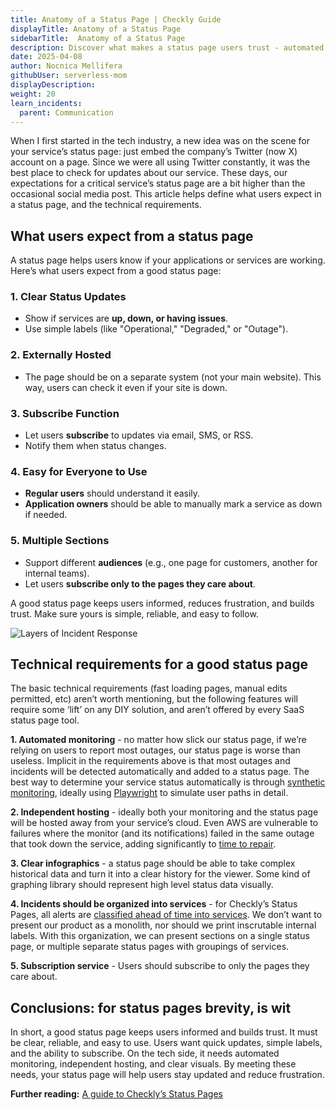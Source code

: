 ```yaml
---
title: Anatomy of a Status Page | Checkly Guide
displayTitle: Anatomy of a Status Page
sidebarTitle:  Anatomy of a Status Page
description: Discover what makes a status page users trust - automated monitoring, clear visuals, service groupings, and more.
date: 2025-04-08
author: Nocnica Mellifera
githubUser: serverless-mom
displayDescription: 
weight: 20
learn_incidents:
  parent: Communication
---
```


When I first started in the tech industry, a new idea was on the scene for your service’s status page: just embed the company’s Twitter (now X) account on a page. Since we were all using Twitter constantly, it was the best place to check for updates about our service. These days, our expectations for a critical service’s status page are a bit higher than the occasional social media post. This article helps define what users expect in a status page, and the technical requirements.

## What users expect from a status page

A status page helps users know if your applications or services are working. Here’s what users expect from a good status page:

### 1. Clear Status Updates

- Show if services are **up, down, or having issues**.
- Use simple labels (like "Operational," "Degraded," or "Outage").

### 2. Externally Hosted

- The page should be on a separate system (not your main website). This way, users can check it even if your site is down.

### 3. Subscribe Function

- Let users **subscribe** to updates via email, SMS, or RSS.
- Notify them when status changes.

### 4. Easy for Everyone to Use

- **Regular users** should understand it easily.
- **Application owners** should be able to manually mark a service as down if needed.

### 5. Multiple Sections

- Support different **audiences** (e.g., one page for customers, another for internal teams).
- Let users **subscribe only to the pages they care about**.

A good status page keeps users informed, reduces frustration, and builds trust. Make sure yours is simple, reliable, and easy to follow.

![Layers of Incident Response](/learn/images/StatusPageAnatomy.png)

## Technical requirements for a good status page

The basic technical requirements (fast loading pages, manual edits permitted, etc) aren’t worth mentioning, but the following features will require some ‘lift’ on any DIY solution, and aren’t offered by every SaaS status page tool.

**1. Automated monitoring** - no matter how slick our status page, if we’re relying on users to report most outages, our status page is worse than useless. Implicit in the requirements above is that most outages and incidents will be detected automatically and added to a status page. The best way to determine your service status automatically is through [synthetic monitoring](https://www.checklyhq.com/learn/monitoring/synthetic-transaction-monitoring/), ideally using [Playwright](https://www.checklyhq.com/learn/playwright/) to simulate user paths in detail.

**2. Independent hosting** - ideally both your monitoring and the status page will be hosted away from your service’s cloud. Even AWS are vulnerable to failures where the monitor (and its notifications) failed in the same outage that took down the service, adding significantly to [time to repair](https://www.checklyhq.com/learn/incidents/mttr-challenges/).

**3. Clear infographics** - a status page should be able to take complex historical data and turn it into a clear history for the viewer. Some kind of graphing library should represent high level status data visually.

**4. Incidents should be organized into services** - for Checkly’s Status Pages, all alerts are [classified ahead of time into services](https://www.checklyhq.com/docs/status-pages/#services). We don’t want to present our product as a monolith, nor should we print inscrutable internal labels. With this organization, we can present sections on a single status page, or multiple separate status pages with groupings of services.

**5. Subscription service** - Users should subscribe to only the pages they care about.

## Conclusions: for status pages brevity, is wit

In short, a good status page keeps users informed and builds trust. It must be clear, reliable, and easy to use. Users want quick updates, simple labels, and the ability to subscribe. On the tech side, it needs automated monitoring, independent hosting, and clear visuals. By meeting these needs, your status page will help users stay updated and reduce frustration.

**Further reading:** [A guide to Checkly’s Status Pages](https://www.checklyhq.com/docs/status-pages/)